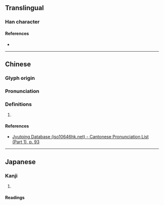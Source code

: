 {{character info/new}}
==Translingual==

===Han character===
{{Han char|rn=38|rad=女|as=07|sn=10|four=45496|canj=VDL|ids=⿰女束}}

====References====
* {{Han ref|kx=0262.130|dkj=06301|hdz=21050.050|uh=5A15|ud=23061|bh=D15F|bd=53599}}

----

==Chinese==
{{zh-forms}}

===Glyph origin===
{{Han etym}}

===Pronunciation===
{{zh-pron
|m=chuò,cù,lài
|c=cuk1
|mc=y
|oc=y
|cat=
}}

===Definitions===
{{zh-hanzi}}

# {{rfdef|zh}}

====References====
* [http://www.iso10646hk.net/jp/document/download.jsp Jyutping Database (iso10646hk.net) - Cantonese Pronunciation List (Part 1), p. 93]

----

==Japanese==

===Kanji===
{{ja-kanji|grade=|rs=女07}}

# {{rfdef|ja|sort=女07}}

====Readings====
{{rfv-pron|ja}}
{{ja-readings
|goon=さく, そく
|kanon=さく, しょく
|kun=つつし-む, ととの-える<ととの-へる, よ-い
}}